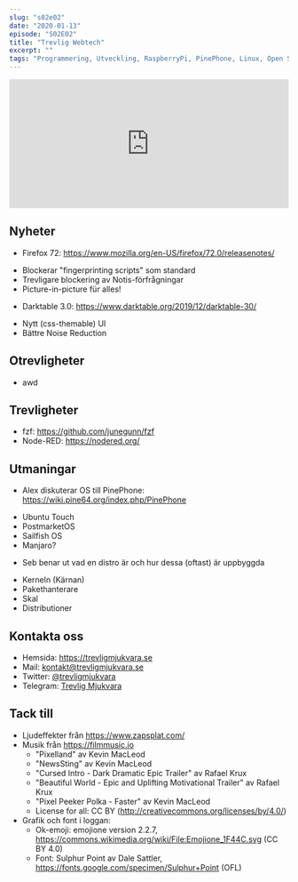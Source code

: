 ```yaml
---
slug: "s02e02"
date: "2020-01-13"
episode: "S02E02"
title: "Trevlig Webtech"
excerpt: ""
tags: "Programmering, Utveckling, RaspberryPi, PinePhone, Linux, Open Source, Firefox, Darktable"
---
```



<!-- Går det inte att sätta några av dessa dynamiskt utifrån värdena på slugsen där uppe? -->

<SEO title="S02E02 - Trevlig Webtech" />
<div style="width: 100%;">
  <iframe
    src="https://open.spotify.com/embed-podcast/episode/1eyAgvpUosQyusmp1Klbb0"
    width="100%"
    height="232"
    frameborder="0"
    allowtransparency="true"
    allow="encrypted-media"
  ></iframe>
</div>

## Nyheter

- Firefox 72: https://www.mozilla.org/en-US/firefox/72.0/releasenotes/
 * Blockerar "fingerprinting scripts" som standard
 * Trevligare blockering av Notis-förfrågningar
 * Picture-in-picture für alles!
- Darktable 3.0: https://www.darktable.org/2019/12/darktable-30/
 * Nytt (css-themable) UI
 * Bättre Noise Reduction

## Otrevligheter

- awd

## Trevligheter

- fzf: https://github.com/junegunn/fzf
- Node-RED: https://nodered.org/

## Utmaningar

- Alex diskuterar OS till PinePhone: https://wiki.pine64.org/index.php/PinePhone
 * Ubuntu Touch
 * PostmarketOS
 * Sailfish OS
 * Manjaro?
- Seb benar ut vad en distro är och hur dessa (oftast) är uppbyggda
 * Kerneln (Kärnan)
 * Pakethanterare
 * Skal
 * Distributioner

## Kontakta oss

- Hemsida: https://trevligmjukvara.se
- Mail: kontakt@trevligmjukvara.se
- Twitter: [@trevligmjukvara](https://twitter.com/trevligmjukvara)
- Telegram: [Trevlig Mjukvara](https://t.me/trevligmjukvara)

## Tack till

- Ljudeffekter från https://www.zapsplat.com/
- Musik från https://filmmusic.io
  - "Pixelland" av Kevin MacLeod
  - "NewsSting" av Kevin MacLeod
  - "Cursed Intro - Dark Dramatic Epic Trailer" av Rafael Krux
  - "Beautiful World - Epic and Uplifting Motivational Trailer" av Rafael Krux
  - "Pixel Peeker Polka - Faster" av Kevin MacLeod
  - License for all: CC BY (http://creativecommons.org/licenses/by/4.0/)
- Grafik och font i loggan:
  - Ok-emoji: emojione version 2.2.7, https://commons.wikimedia.org/wiki/File:Emojione_1F44C.svg (CC BY 4.0)
  - Font: Sulphur Point av Dale Sattler, https://fonts.google.com/specimen/Sulphur+Point (OFL)
